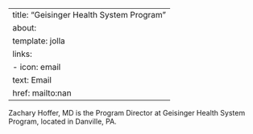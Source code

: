
---
title: "Geisinger Health System Program"
about:
  template: jolla
  links:
    - icon: email
      text: Email
      href: mailto:nan
---

Zachary Hoffer, MD is the Program Director at Geisinger Health System Program, located in Danville, PA. 
